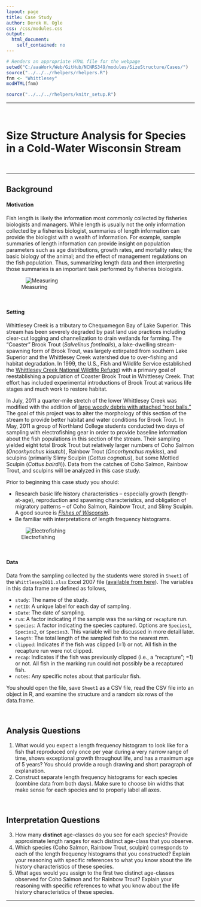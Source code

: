```yaml
---
layout: page
title: Case Study
author: Derek H. Ogle
css: /css/modules.css
output:
  html_document:
    self_contained: no
---
```


```r
# Renders an appropriate HTML file for the webpage
setwd("C:/aaaWork/Web/GitHub/NCNRS349/modules/SizeStructure/Cases/")
source("../../../rhelpers/rhelpers.R")
fnm <- "Whittlesey"
modHTML(fnm)
```

```r
source("../../../rhelpers/knitr_setup.R")
```

----

\ 

# Size Structure Analysis for Species in a Cold-Water Wisconsin Stream

\ 

----

## Background

#### Motivation

Fish length is likely the information most commonly collected by fisheries biologists and managers.  While length is usually not the only information collected by a fisheries biologist, summaries of length information can provide the biologist with a wealth of information.  For example, sample summaries of length information can provide insight on population parameters such as age distributions, growth rates, and mortality rates; the basic biology of the animal; and the effect of management regulations on the fish population.  Thus, summarizing length data and then interpreting those summaries is an important task performed by fisheries biologists.

![Measuring](Measure.jpg)

\ 

#### Setting

Whittlesey Creek is a tributary to Chequamegon Bay of Lake Superior.  This stream has been severely degraded by past land use practices including clear-cut logging and channelization to drain wetlands for farming.  The "Coaster" Brook Trout (*Salvelinus fontinalis*), a lake-dwelling stream-spawning form of Brook Trout, was largely extirpated from southern Lake Superior and the Whittlesey Creek watershed due to over-fishing and habitat degradation.  In 1999, the U.S., Fish and Wildlife Service established the [Whittlesey Creek National Wildlife Refuge](http://www.fws.gov/refuge/whittlesey_creek/)) with a primary goal of reestablishing a population of Coaster Brook Trout in Whittlesey Creek.  That effort has included experimental introductions of Brook Trout at various life stages and much work to restore habitat.

In July, 2011 a quarter-mile stretch of the lower Whittlesey Creek was modified with the addition of [large woody debris with attached "root balls."](http://www.fondriest.com/news/natural-stream-restoration-rebuilds-habitats-in-great-lakes-basin.htm)  The goal of this project was to alter the morphology of this section of the stream to provide better habitat and water conditions for Brook Trout.  In May, 2011 a group of Northland College students conducted two days of sampling with electrofishing gear in order to provide baseline information about the fish populations in this section of the stream.  Their sampling yielded eight total Brook Trout but relatively larger numbers of Coho Salmon (*Oncorhynchus kisutch*), Rainbow Trout (*Oncorhynchus mykiss*), and sculpins (primarily Slimy Sculpin (*Cottus cognatus*), but some Mottled Sculpin (*Cottus bairdii*)).  Data from the catches of Coho Salmon, Rainbow Trout, and sculpins will be analyzed in this case study.

Prior to beginning this case study you should:

* Research basic life history characteristics -- especially growth (length-at-age), reproduction and spawning characteristics, and obligation of migratory patterns -- of Coho Salmon, Rainbow Trout, and Slimy Sculpin.  A good source is [*Fishes of Wisconsin*](http://digital.library.wisc.edu/1711.dl/EcoNatRes.FishesWI).
* Be familiar with interpretations of length frequency histograms.

![Electrofishing](EFish.jpg)

\ 

#### Data

Data from the sampling collected by the students were stored in `Sheet1` of the `Whittlesey2011.xlsx` Excel 2007 file ([available from here](Whittlesey2011.xlsx)).    The variables in this data frame are defined as follows,

* `study`: The name of the study.
* `netID`: A unique label for each day of sampling.
* `sDate`: The date of sampling.
* `run`: A factor indicating if the sample was the `mark`ing or `recap`ture run.
* `species`: A factor indicating the species captured.  Options are `Species1`, `Species2`, or `Species3`.  This variable will be discussed in more detail later.
* `length`: The total length of the sampled fish to the nearest mm.
* `clipped`: Indicates if the fish was clipped (=1) or not.  All fish in the recapture run were not clipped.
* `recap`: Indicates if the fish was previously clipped (i.e., a "recapture"; =1) or not.  All fish in the marking run could not possibly be a recaptured fish.
* `notes`: Any specific notes about that particular fish.

You should open the file, save `Sheet1` as a CSV file, read the CSV file into an object in R, and examine the structure and a random six rows of the data.frame.

\ 

## Analysis Questions

<ol>
  <li>What would you expect a length frequency histogram to look like for a fish that reproduced only once per year during a very narrow range of time, shows exceptional growth throughout life, and has a maximum age of 5 years?  You should provide a rough drawing and short paragraph of explanation.</li>
  <li>Construct separate length frequency histograms for each species (combine data from both days).  Make sure to choose bin widths that make sense for each species and to properly label all axes.</li>
</ol>

\ 

## Interpretation Questions

<ol start="3">
  <li>How many **distinct** age-classes do you see for each species?  Provide approximate length ranges for each distinct age-class that you observe.</li>
  <li>Which species (Coho Salmon, Rainbow Trout, sculpin) corresponds to each of the length frequency histograms that you constructed?  Explain your reasoning with specific references to what you know about the life history characteristics of these species.</li>
  <li>What ages would you assign to the first two distinct age-classes observed for Coho Salmon and for Rainbow Trout?  Explain your reasoning with specific references to what you know about the life history characteristics of these species.</li>
</ol>

----


<style>
img[alt="Electrofishing"], img[alt="Measuring"] { 
  max-width: 400px; 
  display: block;
  margin: 0 auto;
}
</style>
